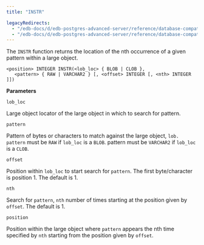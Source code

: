 ```yaml
---
title: "INSTR"

legacyRedirects:
  - "/edb-docs/d/edb-postgres-advanced-server/reference/database-compatibility-for-oracle-developers-built-in-package-guide/13/instr.html"
  - "/edb-docs/d/edb-postgres-advanced-server/reference/database-compatibility-for-oracle-developers-built-in-package-guide/latest/instr.html"
---
```


The `INSTR` function returns the location of the nth occurrence of a given pattern within a large object.

```text
<position> INTEGER INSTR(<lob_loc> { BLOB | CLOB },
   <pattern> { RAW | VARCHAR2 } [, <offset> INTEGER [, <nth> INTEGER ]])
```

**Parameters**

`lob_loc`

 Large object locator of the large object in which to search for pattern.

`pattern`

 Pattern of bytes or characters to match against the large object, `lob. pattern` must be `RAW` if `lob_loc` is a `BLOB`. pattern must be `VARCHAR2` if `lob_loc` is a `CLOB`.

`offset`

 Position within `lob_loc` to start search for `pattern`. The first byte/character is position 1. The default is 1.

`nth`

 Search for `pattern`, `nth` number of times starting at the position given by `offset`. The default is 1.

`position`

 Position within the large object where `pattern` appears the nth time specified by `nth` starting from the position given by `offset`.
